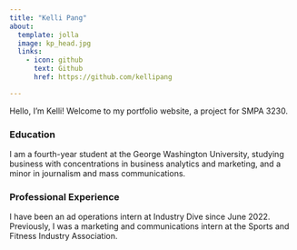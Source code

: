 ```yaml
---
title: "Kelli Pang"
about:
  template: jolla
  image: kp_head.jpg
  links:
    - icon: github
      text: Github
      href: https://github.com/kellipang

---
```


Hello, I'm Kelli! Welcome to my portfolio website, a project for SMPA 3230. 

### Education 

I am a fourth-year student at the George Washington University, studying business with concentrations in business analytics and marketing, and a minor in journalism and mass communications.  

### Professional Experience

I have been an ad operations intern at Industry Dive since June 2022. Previously, I was a marketing and communications intern at the Sports and Fitness Industry Association. 